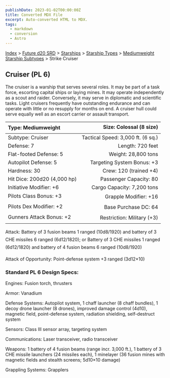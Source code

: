 ```yaml
---
publishDate: 2023-01-02T00:00:00Z
title: Converted MDX File
excerpt: Auto-converted HTML to MDX.
tags:
  - markdown
  - conversion
  - Astro
---
```


[Index](-index) > [Future d20 SRD](future-d20-srd-index) > [Starships](future-d20-srd-starships-index) > [Starship Types](future-d20-srd-starships-starship-types-index) > [Mediumweight Starship Subtypes](future-d20-srd-starships-starship-types-mediumweight-starship-subtypes-index) > Strike Cruiser

## Cruiser (PL 6)

The cruiser is a warship that serves several roles. It may be part of a task force, escorting capital ships or laying mines. It may operate independently as a scout and raider. Conversely, it may serve in diplomatic and scientific tasks. Light cruisers frequently have outstanding endurance and can operate with little or no resupply for months on end. A cruiser hull could serve equally well as an escort carrier or assault transport.

| Type: Mediumweight          |           Size: Colossal (8 size) |
| :-------------------------- | --------------------------------: |
| Subtype: Cruiser            | Tactical Speed: 3,000 ft. (6 sq.) |
| Defense: 7                  |                  Length: 720 feet |
| Flat-footed Defense: 5      |               Weight: 28,800 tons |
| Autopilot Defense: 5        |        Targeting System Bonus: +3 |
| Hardness: 30                |            Crew: 120 (trained +4) |
| Hit Dice: 200d20 (4,000 hp) |            Passenger Capacity: 80 |
| Initiative Modifier: +6     |        Cargo Capacity: 7,200 tons |
| Pilots Class Bonus: +3      |             Grapple Modifier: +16 |
| Pilots Dex Modifier: +2     |              Base Purchase DC: 64 |
| Gunners Attack Bonus: +2    |        Restriction: Military (+3) |

Attack: Battery of 3 fusion beams 1 ranged (10d8/1920) and battery of 3 CHE missiles 6 ranged (6d12/1820); or Battery of 3 CHE missiles 1 ranged (6d12/1820) and battery of 4 fusion beams 6 ranged (10d8/1920)

Attack of Opportunity: Point-defense system +3 ranged (3d12×10)

### Standard PL 6 Design Specs:

Engines: Fusion torch, thrusters

Armor: Vanadium

Defense Systems: Autopilot system, 1 chaff launcher (8 chaff bundles), 1 decoy drone launcher (8 drones), improved damage control (4d10), magnetic field,
point-defense system, radiation shielding, self-destruct system

Sensors: Class III sensor array, targeting system

Communications: Laser transceiver, radio transceiver

Weapons: 1 battery of 4 fusion beams (range incr. 3,000 ft.), 1 battery of 3 CHE missile launchers (24 missiles each), 1 minelayer (36 fusion mines with magnetic fields and stealth screens; 5d10×10 damage)

Grappling Systems: Grapplers
